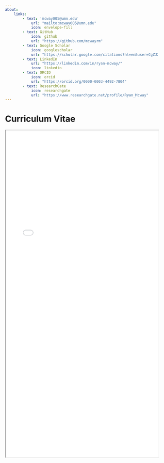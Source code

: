 ```yaml
---
about:
    links:
        - text: 'mcway005@umn.edu'
            url: "mailto:mcway005@umn.edu"
            icon: envelope-fill
        - text: GitHub
            icon: github
            url: "https://github.com/mcwayrm"
        - text: Google Scholar
            icon: googlescholar
            url: "https://scholar.google.com/citations?hl=en&user=CgZJ2xsAAAAJ&view_op=list_works&gmla=AJsN-F7FujaXp6tYphdvaoJsNFjHQkZJv7xA1frKa9u_Kk2GY79eS5jMBkUgxx8yO3x8lqwQVjIGH7FijMlUv72eOB37qsycaSQKiw60T56jsLjHCf3jE1A"
        - text: LinkedIn
            url: "https://linkedin.com/in/ryan-mcway/"
            icon: linkedin
        - text: ORCID
            icon: orcid
            url: "https://orcid.org/0000-0003-4492-7804"
        - text: ResearchGate
            icon: researchgate
            url: "https://www.researchgate.net/profile/Ryan_Mcway"
---
```


<html>
    <h1>Curriculum Vitae</h1>
    <body>
        <iframe src="./files/McWay_Curriculum_Vitae.pdf" width="100%" height="1080px" >
        </iframe>
    </body>
</html>